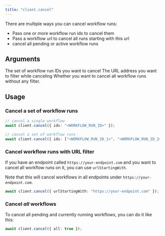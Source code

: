 ```yaml
---
title: "client.cancel"
---
```


There are multiple ways you can cancel workflow runs:

- Pass one or more workflow run ids to cancel them
- Pass a workflow url to cancel all runs starting with this url
- cancel all pending or active workflow runs

## Arguments

<ParamField body="ids" type="array">
    The set of workflow run IDs you want to cancel
</ParamField>

<ParamField body="urlStartingWith" type="string">
    The URL address you want to filter while canceling
</ParamField>

<ParamField body="all" type="bool">
    Whether you want to cancel all workflow runs without any filter.
</ParamField>

## Usage

### Cancel a set of workflow runs

```ts
// cancel a single workflow
await client.cancel({ ids: "<WORKFLOW_RUN_ID>" });

// cancel a set of workflow runs
await client.cancel({ ids: ["<WORKFLOW_RUN_ID_1>", "<WORKFLOW_RUN_ID_2>"] });
```

### Cancel workflow runs with URL filter

If you have an endpoint called `https://your-endpoint.com` and you
want to cancel all workflow runs on it, you can use `urlStartingWith`.

Note that this will cancel workflows in all endpoints under
`https://your-endpoint.com`.

```ts
await client.cancel({ urlStartingWith: "https://your-endpoint.com" });
```

### Cancel _all_ workflows

To cancel all pending and currently running workflows, you can
do it like this:

```ts
await client.cancel({ all: true });
```
